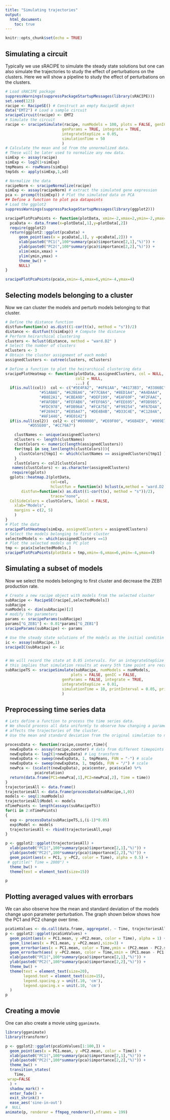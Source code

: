 ```yaml
---
title: "Simulating trajectories"
output: 
  html_document:
    toc: true
---
```


```r
knitr::opts_chunk$set(echo = TRUE)
```

## Simulating a circuit
Typically we use sRACIPE to simulate the steady state solutions but one can also
simulate the trajectories to study the effect of perturbations on the clusters.
Here we will show a pipeline to study the effect of perturbations on the clusters.

```r
# Load sRACIPE package
suppressWarnings(suppressPackageStartupMessages(library(sRACIPE)))
set.seed(123)
racipe <- RacipeSE() # Construct an empty RacipeSE object
data("EMT2") # Load a sample circuit
sracipeCircuit(racipe) <- EMT2
# Simulate the circuit
racipe <- sracipeSimulate(racipe, numModels = 100, plots = FALSE, genIC = TRUE, 
                         genParams = TRUE, integrate = TRUE, 
                         integrateStepSize = 0.05,
                         simulationTime = 50
                         )
# Calculate the mean and sd from the unnormalized data.
# These will be later used to normalize any new data.
simExp <- assay(racipe)
simExp <- log2(1+simExp)
tmpMeans <- rowMeans(simExp)
tmpSds <- apply(simExp,1,sd)

# Normalize the data
racipeNorm <- sracipeNormalize(racipe)
simExp <- assay(racipeNorm) # extract the simulated gene expression
pca <- prcomp(t(simExp)) # Plot the simulated data on PCA
## Define a function to plot pca datapoints
# Load the ggplot2 
suppressWarnings(suppressPackageStartupMessages(library(ggplot2)))

sracipePlotPcaPoints <- function(plotData, xmin=-2,xmax=2,ymin=-2,ymax=2){
  pcaData <- data.frame(x=plotData[,1],y=plotData[,2])
  require(ggplot2)
  return(ggplot2::ggplot(pcaData) +
      geom_point(aes(x = pcaData[,1], y =pcaData[,2])) +
      xlab(paste0("PC1(",100*summary(pca)$importance[2,1],"%)")) +
      ylab(paste0("PC2(",100*summary(pca)$importance[2,2],"%)")) +
      xlim(xmin,xmax) +
      ylim(ymin,ymax) +
      theme_bw() +
      NULL)
}

sracipePlotPcaPoints(pca$x,xmin=-6,xmax=6,ymin=-4,ymax=4)

```


## Selecting models belonging to a cluster
Now we can cluster the models and perturb models belonging to that
cluster. 

```r
# Define the distance function
distfun=function(x) as.dist((1-cor(t(x), method = "s"))/2)
distance <- distfun(t(simExp)) # Compute the distance
# Perform heirarchical clustering
clusters <- hclust(distance, method = "ward.D2" )
# Select the number of clusters
nClusters <- 3
# Obtain the cluster assignment of each model 
assignedClusters <- cutree(clusters, nClusters)

# Define a function to plot the heirarchical clustering data
sracipePlotHeatmap <- function(plotData, assignedClusters, col = NULL, 
                               col2 = NULL, 
                               ...) {
  if(is.null(col))  col <- c("#5E4FA2", "#4F61AA", "#4173B3", "#3386BC", "#4198B6",
               "#51ABAE", "#62BEA6", "#77C8A4", "#8ED1A4", "#A4DAA4",
               "#B8E2A1", "#CBEA9D", "#DEF199", "#EAF69F", "#F2FAAC",
               "#FAFDB8", "#FEFAB6", "#FEF0A5", "#FEE695", "#FDD985",
               "#FDC978", "#FDB96A", "#FCA75E", "#F99254", "#F67D4A",
               "#F26943", "#E85A47", "#DE4B4B", "#D33C4E", "#C1284A",
               "#AF1446", "#9E0142")
  if(is.null(col2))  col2 <- c("#000000", "#E69F00", "#56B4E9", "#009E73", "#F0E442", "#0072B2",
          "#D55E00", "#CC79A7")

    clustNames <- unique(assignedClusters)
    nClusters <- length(clustNames)
    clustColors <- numeric(length(assignedClusters))
    for(tmp1 in seq_len(length(clustColors))){
      clustColors[tmp1] <- which(clustNames == assignedClusters[tmp1] )
    }
    clustColors <- col2[clustColors]
   names(clustColors) <- as.character(assignedClusters)
   require(gplots)
  gplots::heatmap.2(plotData, 
                    col=col, 
                    hclustfun = function(x) hclust(x,method = 'ward.D2'), 
       distfun=function(x) as.dist((1-cor(t(x), method = "s"))/2), 
                    trace="none",
  ColSideColors = clustColors, labCol = FALSE,
    xlab="Models",
    margins = c(2, 5)
    )
}
# Plot the data
sracipePlotHeatmap(simExp, assignedClusters = assignedClusters)
# Select the models belonging to first cluster
selectedModels <- which(assignedClusters ==1) 
# Plot the selected models on PC plot
tmp <- pca$x[selectedModels,]
sracipePlotPcaPoints(plotData = tmp,xmin=-6,xmax=6,ymin=-4,ymax=4)

```

## Simulating a subset of models
Now we select the models belonging to first cluster and decrease the ZEB1 
production rate.

```r
# Create a new racipe object with models from the selected cluster
subRacipe <- RacipeSE(racipe[,selectedModels])
subRacipe  
numModels <- dim(subRacipe)[2]
# modify the parameters
params <- sracipeParams(subRacipe)
params["G_ZEB1"] <- 0.01*params["G_ZEB1"]
sracipeParams(subRacipe) <- params

# Use the steady state solutions of the models as the initial conditin
ic <- assay(subRacipe,1)
sracipeIC(subRacipe) <- ic


# We will record the state at 0.05 intervals. For an integrateStepSize of 0.01,
# this implies that simulation results at every 5th time point are recorded.
subRacipeTS <- sracipeSimulate(subRacipe, numModels = numModels, 
                             plots = FALSE, genIC = FALSE, 
                         genParams = FALSE, integrate = TRUE, 
                         integrateStepSize = 0.01,
                         simulationTime = 10, printInterval = 0.05, printStart = 0
                         )
```

## Preprocessing time series data
```r
# Lets define a function to process the time series data.
# We should process all data uniformly to observe how changing a parameter
# affects the trajectories of the cluster.
# Use the mean and standard deviation from the original simulation to normalize.

processData <- function(racipe,counter,time){
  newExpData <- assay(racipe,counter) # data from different timepoints
  newExpData <- log2(1+newExpData) # Log transform
  newExpData <- sweep(newExpData, 1, tmpMeans, FUN = "-") # scale
  newExpData <- sweep(newExpData, 1, tmpSds, FUN = "/") # scale
  newPca <- (scale(t(newExpData), pca$center, pca$scale) %*%
             pca$rotation)
  return(data.frame(PC1=newPca[,1],PC2=newPca[,2], Time = time))
}
trajectoriesAll <- data.frame()
trajectoriesAll <- data.frame(processData(subRacipe,1,0))
models <- seq(1:numModels)
trajectoriesAll$Model <- models
nTimePoints <- length(assays(subRacipeTS))
for(i in 2:nTimePoints)
{
  exp <- processData(subRacipeTS,i,(i-1)*0.05)
  exp$Model <- models
  trajectoriesAll <- rbind(trajectoriesAll,exp)
}

p <- ggplot2::ggplot(trajectoriesAll) +
  xlab(paste0("PC1(",100*summary(pca)$importance[2,1],"%)")) +
  ylab(paste0("PC2(",100*summary(pca)$importance[2,2],"%)")) +
  geom_point(aes(x = PC1, y =PC2, color = Time), alpha = 0.5) +
 # ggtitle(" Time = 2000") +
  theme_bw() +
  theme(text = element_text(size=15))

p
```

## Plotting averaged values with errorbars
We can also observe how the mean and standard deviation of the models change
upon parameter perturbation. The graph shown below shows how the PC1 and PC2 change over time.
```r

pcaSimValues <- do.call(data.frame, aggregate(. ~ Time, trajectoriesAll[,1:3], function(x) c(mean = mean(x), sd = sd(x))))
p <- ggplot2::ggplot(pcaSimValues) +
  geom_point(aes(x = PC1.mean, y =PC2.mean, color = Time), alpha = 1) +
  geom_line(aes(x = PC1.mean, y =PC2.mean),size=3) +
  geom_errorbar(aes(x = PC1.mean, color = Time,ymin = (PC2.mean - PC2.sd),ymax = (PC2.mean + PC2.sd)), alpha = 0.1) +
  geom_errorbarh(aes( y =PC2.mean, color = Time,xmin = (PC1.mean - PC1.sd),xmax = (PC1.mean + PC1.sd)), alpha = 0.1) +
  xlab(paste0("PC1(",100*summary(pca)$importance[2,1],"%)")) +
  ylab(paste0("PC2(",100*summary(pca)$importance[2,2],"%)")) +
  theme_bw() +
  theme(text = element_text(size=20),
        legend.text = element_text(size=15),
        legend.spacing.y = unit(.10, 'cm'),
        legend.spacing.x = unit(.10, 'cm')
  ) 
p


```

## Creating a movie
One can also create a movie using `gganimate`.
```r

library(gganimate)
library(transformr)

p <- ggplot2::ggplot(pcaSimValues[1:100,]) +
  geom_point(aes(x = PC1.mean, y =PC2.mean, color = Time)) +
  xlab(paste0("PC1(",100*summary(pca)$importance[2,1],"%)")) +
  ylab(paste0("PC2(",100*summary(pca)$importance[2,2],"%)")) +
  theme_bw() +
  transition_states(
    Time,
 wrap=FALSE
  ) +
  shadow_mark() +
  enter_fade() +
  exit_shrink() +
  ease_aes('sine-in-out')
#  NULL
animate(p, renderer = ffmpeg_renderer(),nframes = 199)
```
